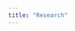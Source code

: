 ```yaml
---
title: "Research"
---
```


<!-- To embed Academicicons -->
<link rel="stylesheet" href="https://cdn.jsdelivr.net/gh/jpswalsh/academicons@1/css/academicons.min.css">



<!--

This page provides a broad overview of the general research topics that motivate me. For details about the specific questions I have explored in my research, see my [publications](./publications.html) page. 

<br>

### The digital revolution in archaeology

Every day now, archaeologists discover new, ingenious ways to digitize virtually every aspect of their research. While I dabble in some of the more glamorous elements of that process, like adapting new analytical methods to archaeological data (typically from ecology and geography), the vast majority of my time and energy revolves around (1) digitizing existing analog site records and other archaeological data sets and (2) building new online storage systems that make it easier for researchers and land managers to access archaeological data while also meeting state and federal requirements for protecting archaeological resources.

The big challenge here is a familiar one. Archaeological site records maintained by State Historic Preservation Offices in the United States exist largely as paper records or scanned PDFs, meaning you can't just Google something like _How many Fremont pithouses are there in Daggett County, Utah?_ and hope to get an answer. While heroic efforts have been made to address this issue, archaeology as a whole has not made the same concerted push that, for instance, the medical industry did in the late 2000s. So, a lot of work remains to be done. And, that's not a bad thing! In fact, it's an opportunity. I have found, for example, that working with archaeological site records provides an excellent educational opportunity for students. It also gives them a chance to ask questions they would never have thought to raise otherwise, which often leads them down the path of scientific inquiry.  



### The Paleoindian settlement of the Great Basin

_Excerpt from NSF abstract_: Explaining how humans adapt to climate change and population growth remain central research questions in anthropology and are relevant to contemporary issues. About fourteen thousand years ago, ancestral Native Americans first entered the Great Basin of North America, where they encountered a landscape dominated by large inland lakes and marshes. Although the climate was generally cooler and wetter than today, it was highly variable and experienced dramatic shifts associated with the transition from the Pleistocene to Holocene epochs. Nonetheless, early Native Americans developed a stable adaptation, characterized by a flexible technology and subsistence base, and high mobility that persevered over the ensuing six millennia, but dramatically reorganized with the onset of extreme aridity about 8,000 years ago. Understanding how these first Americans made a living, interacted with one another, and adapted to climatic change is critical to explaining the colonization of the Americas, and how humans adapt to changing environments more generally. ([Award Abstract #1632522](https://www.nsf.gov/awardsearch/showAward?AWD_ID=1632522&HistoricalAwards=false))



### Climate, Conflict, and Human Migration

Trade-off between security and foraging efficiency. 


-->
